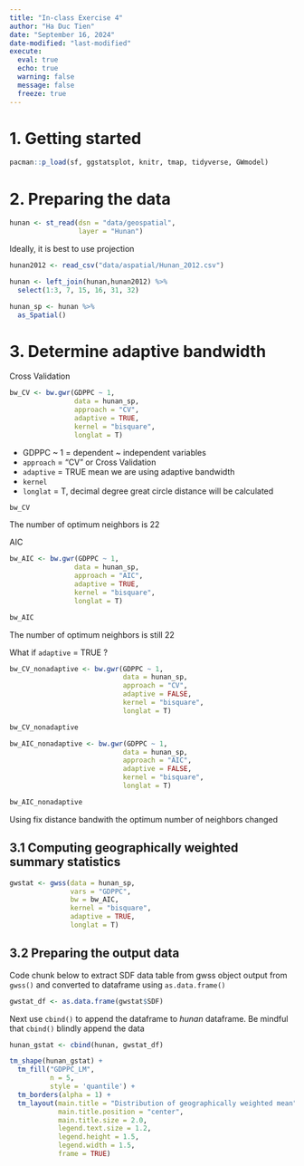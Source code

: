 ```yaml
---
title: "In-class Exercise 4"
author: "Ha Duc Tien"
date: "September 16, 2024"
date-modified: "last-modified"
execute: 
  eval: true
  echo: true
  warning: false
  message: false
  freeze: true
---
```


# 1. Getting started


```r
pacman::p_load(sf, ggstatsplot, knitr, tmap, tidyverse, GWmodel)
```

# 2. Preparing the data

```r
hunan <- st_read(dsn = "data/geospatial", 
                 layer = "Hunan")
```

Ideally, it is best to use projection

```r
hunan2012 <- read_csv("data/aspatial/Hunan_2012.csv")
```


```r
hunan <- left_join(hunan,hunan2012) %>%
  select(1:3, 7, 15, 16, 31, 32)
```
```r
hunan_sp <- hunan %>%
  as_Spatial()
```

# 3. Determine adaptive bandwidth

Cross Validation

```r
bw_CV <- bw.gwr(GDPPC ~ 1,
                data = hunan_sp,
                approach = "CV",
                adaptive = TRUE,
                kernel = "bisquare",
                longlat = T)
```

-   GDPPC ~ 1 = dependent ~ independent variables 
-   `approach` = "CV" or Cross Validation
-   `adaptive` = TRUE mean we are using adaptive bandwidth
-   `kernel` 
-   `longlat` = T, decimal degree great circle distance will be calculated
```r
bw_CV
```

The number of optimum neighbors is 22


AIC

```r
bw_AIC <- bw.gwr(GDPPC ~ 1,
                data = hunan_sp,
                approach = "AIC",
                adaptive = TRUE,
                kernel = "bisquare",
                longlat = T)
```

```r
bw_AIC
```

The number of optimum neighbors is still 22

What if `adaptive` = TRUE ?

```r
bw_CV_nonadaptive <- bw.gwr(GDPPC ~ 1,
                            data = hunan_sp,
                            approach = "CV",
                            adaptive = FALSE,
                            kernel = "bisquare",
                            longlat = T)
```

```r
bw_CV_nonadaptive
```


```r
bw_AIC_nonadaptive <- bw.gwr(GDPPC ~ 1,
                            data = hunan_sp,
                            approach = "AIC",
                            adaptive = FALSE,
                            kernel = "bisquare",
                            longlat = T)
```

```r
bw_AIC_nonadaptive
```

Using fix distance bandwith the optimum number of neighbors changed


## 3.1 Computing geographically weighted summary statistics

```r
gwstat <- gwss(data = hunan_sp,
               vars = "GDPPC",
               bw = bw_AIC,
               kernel = "bisquare",
               adaptive = TRUE,
               longlat = T)
```



## 3.2 Preparing the output data 


Code chunk below to extract SDF data table from gwss object output from `gwss()` and converted to dataframe using `as.data.frame()`

```r
gwstat_df <- as.data.frame(gwstat$SDF)
```

Next use `cbind()` to append the dataframe to *hunan* dataframe. Be mindful that `cbind()` blindly append the data 

```r
hunan_gstat <- cbind(hunan, gwstat_df)
```

```r
tm_shape(hunan_gstat) +
  tm_fill("GDPPC_LM",
          n = 5,
          style = 'quantile') +
  tm_borders(alpha = 1) +
  tm_layout(main.title = "Distribution of geographically weighted mean",
            main.title.position = "center",
            main.title.size = 2.0,
            legend.text.size = 1.2,
            legend.height = 1.5,
            legend.width = 1.5,
            frame = TRUE)
```


```r

```